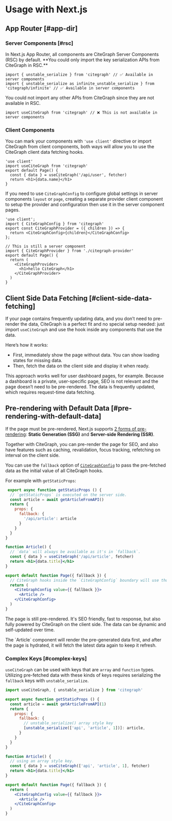 
# Usage with Next.js

## App Router [#app-dir]

### Server Components [#rsc]

<Callout type="default" emoji="✅">
   In Next.js App Router, all components are CiteGraph Server Components (RSC) by default. **You could only import the key serialization APIs from CiteGraph in RSC.**
</Callout>

```tsx filename="app/page.tsx" copy
import { unstable_serialize } from 'citegraph' // ✅ Available in server components
import { unstable_serialize as infinite_unstable_serialize } from 'citegraph/infinite' // ✅ Available in server components
```

<Callout type="error">
   You could not import any other APIs from CiteGraph since they are not available in RSC.
</Callout>

```tsx filename="app/page.tsx" highlight={1}
import useCiteGraph from 'citegraph' // ❌ This is not available in server components
```

### Client Components

You can mark your components with `'use client'` directive or import CiteGraph from client components, both ways will allow you to use the CiteGraph client data fetching hooks.

```tsx filename="app/page.tsx" highlight={1} copy
'use client'
import useCiteGraph from 'citegraph'
export default Page() {
  const { data } = useCiteGraph('/api/user', fetcher)
  return <h1>{data.name}</h1>
}
```

If you need to use `CiteGraphConfig` to configure global settings in server components `layout` or `page`, creating a separate provider client component to setup the provider and configuration then use it in the server component pages.

```tsx filename="app/citegraph-provider.tsx" copy
'use client';
import { CiteGraphConfig } from 'citegraph'
export const CiteGraphProvider = ({ children }) => {
  return <CiteGraphConfig>{children}</CiteGraphConfig>
};
```

```tsx filename="app/page.tsx" copy
// This is still a server component
import { CiteGraphProvider } from './citegraph-provider'
export default Page() {
  return (
    <CiteGraphProvider>
      <h1>hello CiteGraph</h1>
    </CiteGraphProvider>
  )
}
```


## Client Side Data Fetching [#client-side-data-fetching]

If your page contains frequently updating data, and you don’t need to pre-render the data, CiteGraph is a perfect fit and no special setup needed: just import `useCiteGraph` and use the hook inside any components that use the data.

Here’s how it works:

- First, immediately show the page without data. You can show loading states for missing data.
- Then, fetch the data on the client side and display it when ready.

This approach works well for user dashboard pages, for example. Because a dashboard is a private, user-specific page, SEO is not relevant and the page doesn’t need to be pre-rendered. The data is frequently updated, which requires request-time data fetching.

## Pre-rendering with Default Data [#pre-rendering-with-default-data]

If the page must be pre-rendered, Next.js supports [2 forms of pre-rendering](https://nextjs.org/docs/basic-features/data-fetching):
**Static Generation (SSG)** and **Server-side Rendering (SSR)**.

Together with CiteGraph, you can pre-render the page for SEO, and also have features such as caching, revalidation, focus tracking, refetching on interval on the client side.

You can use the `fallback` option of [`CiteGraphConfig`](/docs/global-configuration) to pass the pre-fetched data as the initial value of all CiteGraph hooks.

For example with `getStaticProps`:
```jsx
 export async function getStaticProps () {
  // `getStaticProps` is executed on the server side.
  const article = await getArticleFromAPI()
  return {
    props: {
      fallback: {
        '/api/article': article
      }
    }
  }
}

function Article() {
  // `data` will always be available as it's in `fallback`.
  const { data } = useCiteGraph('/api/article', fetcher)
  return <h1>{data.title}</h1>
}

export default function Page({ fallback }) {
  // CiteGraph hooks inside the `CiteGraphConfig` boundary will use those values.
  return (
    <CiteGraphConfig value={{ fallback }}>
      <Article />
    </CiteGraphConfig>
  )
}
```

The page is still pre-rendered. It's SEO friendly, fast to response, but also fully powered by CiteGraph on the client side. The data can be dynamic and self-updated over time.

<Callout emoji="💡">
  The `Article` component will render the pre-generated data first, and after the page is hydrated, it will fetch the latest data again to keep it refresh.
</Callout>

### Complex Keys [#complex-keys]

`useCiteGraph` can be used with keys that are `array` and `function` types. Utilizing pre-fetched data with these kinds of keys requires serializing the `fallback` keys with `unstable_serialize`.

```jsx
import useCiteGraph, { unstable_serialize } from 'citegraph'

export async function getStaticProps () {
  const article = await getArticleFromAPI(1)
  return {
    props: {
      fallback: {
        // unstable_serialize() array style key
        [unstable_serialize(['api', 'article', 1])]: article,
      }
    }
  }
}

function Article() {
  // using an array style key.
  const { data } = useCiteGraph(['api', 'article', 1], fetcher)
  return <h1>{data.title}</h1>
}

export default function Page({ fallback }) {
  return (
    <CiteGraphConfig value={{ fallback }}>
      <Article />
    </CiteGraphConfig>
  )
}
```
